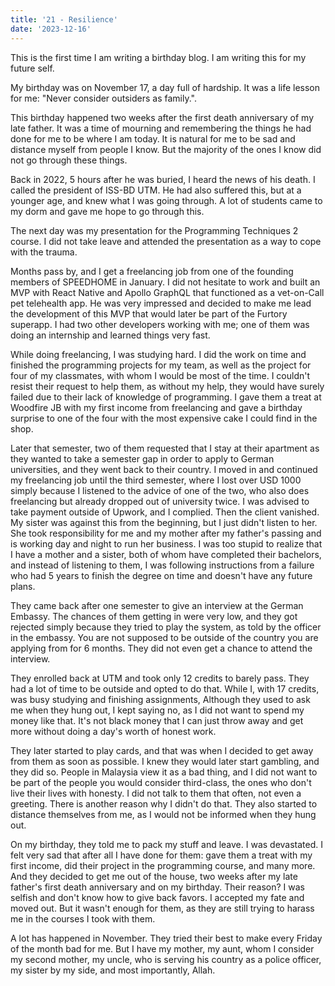```yaml
---
title: '21 - Resilience'
date: '2023-12-16'
---
```


This is the first time I am writing a birthday blog. I am writing this for my future self.

My birthday was on November 17, a day full of hardship. It was a life lesson for me: "Never consider outsiders as family.".

This birthday happened two weeks after the first death anniversary of my late father. It was a time of mourning and remembering the things he had done for me to be where I am today. It is natural for me to be sad and distance myself from people I know. But the majority of the ones I know did not go through these things.

Back in 2022, 5 hours after he was buried, I heard the news of his death. I called the president of ISS-BD UTM. He had also suffered this, but at a younger age, and knew what I was going through. A lot of students came to my dorm and gave me hope to go through this.

The next day was my presentation for the Programming Techniques 2 course. I did not take leave and attended the presentation as a way to cope with the trauma.

Months pass by, and I get a freelancing job from one of the founding members of SPEEDHOME in January. I did not hesitate to work and built an MVP with React Native and Apollo GraphQL that functioned as a vet-on-Call pet telehealth app. He was very impressed and decided to make me lead the development of this MVP that would later be part of the Furtory superapp. I had two other developers working with me; one of them was doing an internship and learned things very fast.

While doing freelancing, I was studying hard. I did the work on time and finished the programming projects for my team, as well as the project for four of my classmates, with whom I would be most of the time. I couldn't resist their request to help them, as without my help, they would have surely failed due to their lack of knowledge of programming. I gave them a treat at Woodfire JB with my first income from freelancing and gave a birthday surprise to one of the four with the most expensive cake I could find in the shop.

Later that semester, two of them requested that I stay at their apartment as they wanted to take a semester gap in order to apply to German universities, and they went back to their country. I moved in and continued my freelancing job until the third semester, where I lost over USD 1000 simply because I listened to the advice of one of the two, who also does freelancing but already dropped out of university twice. I was advised to take payment outside of Upwork, and I complied. Then the client vanished. My sister was against this from the beginning, but I just didn't listen to her. She took responsibility for me and my mother after my father's passing and is working day and night to run her business. I was too stupid to realize that I have a mother and a sister, both of whom have completed their bachelors, and instead of listening to them, I was following instructions from a failure who had 5 years to finish the degree on time and doesn't have any future plans.

They came back after one semester to give an interview at the German Embassy. The chances of them getting in were very low, and they got rejected simply because they tried to play the system, as told by the officer in the embassy. You are not supposed to be outside of the country you are applying from for 6 months. They did not even get a chance to attend the interview.

They enrolled back at UTM and took only 12 credits to barely pass. They had a lot of time to be outside and opted to do that. While I, with 17 credits, was busy studying and finishing assignments, Although they used to ask me when they hung out, I kept saying no, as I did not want to spend my money like that. It's not black money that I can just throw away and get more without doing a day's worth of honest work.

They later started to play cards, and that was when I decided to get away from them as soon as possible. I knew they would later start gambling, and they did so. People in Malaysia view it as a bad thing, and I did not want to be part of the people you would consider third-class, the ones who don't live their lives with honesty. I did not talk to them that often, not even a greeting. There is another reason why I didn't do that. They also started to distance themselves from me, as I would not be informed when they hung out.

On my birthday, they told me to pack my stuff and leave. I was devastated. I felt very sad that after all I have done for them: gave them a treat with my first income, did their project in the programming course, and many more. And they decided to get me out of the house, two weeks after my late father's first death anniversary and on my birthday. Their reason? I was selfish and don't know how to give back favors. I accepted my fate and moved out. But it wasn't enough for them, as they are still trying to harass me in the courses I took with them.

A lot has happened in November. They tried their best to make every Friday of the month bad for me. But I have my mother, my aunt, whom I consider my second mother, my uncle, who is serving his country as a police officer, my sister by my side, and most importantly, Allah.
